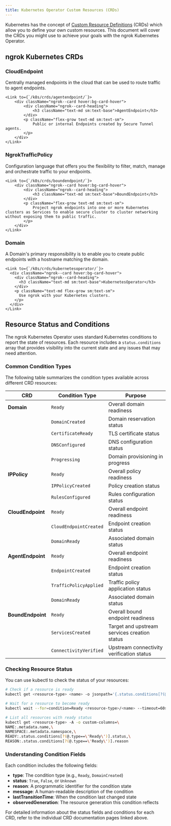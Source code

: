 ```yaml
---
title: Kubernetes Operator Custom Resources (CRDs)
---
```






Kubernetes has the concept of [Custom Resource Definitions](https://kubernetes.io/docs/tasks/extend-kubernetes/custom-resources/custom-resource-definitions/) (CRDs) which allow you to define your own custom resources.
This document will cover the CRDs you might use to achieve your goals with the ngrok Kubernetes Operator.

## ngrok Kubernetes CRDs

<div className="ngrok--cards ngrok--cards-flex ngrok--cards-row">
    <Link to={`/k8s/crds/cloudendpoint/`}>
        <div className="ngrok--card hover:bg-card-hover">
            <div className="ngrok--card-heading">
                <h3 className="text-md sm:text-base">CloudEndpoint</h3>
            </div>
            <p className="flex-grow text-md sm:text-sm">
                Centrally managed endpoints in the cloud that can be used to route traffic to agent endpoints.
            </p>
        </div>
    </Link>

    <Link to={`/k8s/crds/agentendpoint/`}>
        <div className="ngrok--card hover:bg-card-hover">
            <div className="ngrok--card-heading">
                <h3 className="text-md sm:text-base">AgentEndpoint</h3>
            </div>
            <p className="flex-grow text-md sm:text-sm">
                Public or internal Endpoints created by Secure Tunnel agents.
            </p>
        </div>
    </Link>

</div>

<div className="ngrok--cards ngrok--cards-flex ngrok--cards-row">
    <Link to={`/k8s/crds/ngroktrafficpolicy/`}>
        <div className="ngrok--card hover:bg-card-hover">
            <div className="ngrok--card-heading">
                <h3 className="text-md sm:text-base">NgrokTrafficPolicy</h3>
            </div>
            <p className="flex-grow text-md sm:text-sm">
                Configuration language that offers you the flexibility to filter, match, manage and orchestrate traffic to your endpoints.
            </p>
        </div>
    </Link>

    <Link to={`/k8s/crds/boundendpoint/`}>
        <div className="ngrok--card hover:bg-card-hover">
            <div className="ngrok--card-heading">
                <h3 className="text-md sm:text-base">BoundEndpoint</h3>
            </div>
            <p className="flex-grow text-md sm:text-sm">
                Project ngrok endpoints into one or more Kubernetes clusters as Services to enable secure cluster to cluster networking without exposing them to public traffic.
            </p>
        </div>
    </Link>

</div>

<div className="ngrok--cards ngrok--cards-flex ngrok--cards-row">
    <Link to={`/k8s/crds/domain/`}>
        <div className="ngrok--card hover:bg-card-hover">
            <div className="ngrok--card-heading">
                <h3 className="text-md sm:text-base">Domain</h3>
            </div>
            <p className="flex-grow text-md sm:text-sm">
                A Domain's primary responsibility is to enable you to create public endpoints with a hostname matching the domain.
            </p>
        </div>
    </Link>

    <Link to={`/k8s/crds/kubernetesoperator/`}>
      <div className="ngrok--card hover:bg-card-hover">
        <div className="ngrok--card-heading">
          <h3 className="text-md sm:text-base">KubernetesOperator</h3>
        </div>
        <p className="text-md flex-grow sm:text-sm">
          Use ngrok with your Kubernetes clusters.
        </p>
      </div>
    </Link>

</div>

## Resource Status and Conditions

The ngrok Kubernetes Operator uses standard Kubernetes conditions to report the state of resources. Each resource includes a `status.conditions` array that provides visibility into the current state and any issues that may need attention.

### Common Condition Types

The following table summarizes the condition types available across different CRD resources:

| CRD | Condition Type | Purpose |
|-----|----------------|---------|
| **Domain** | `Ready` | Overall domain readiness |
| | `DomainCreated` | Domain reservation status |
| | `CertificateReady` | TLS certificate status |
| | `DNSConfigured` | DNS configuration status |
| | `Progressing` | Domain provisioning in progress |
| **IPPolicy** | `Ready` | Overall policy readiness |
| | `IPPolicyCreated` | Policy creation status |
| | `RulesConfigured` | Rules configuration status |
| **CloudEndpoint** | `Ready` | Overall endpoint readiness |
| | `CloudEndpointCreated` | Endpoint creation status |
| | `DomainReady` | Associated domain status |
| **AgentEndpoint** | `Ready` | Overall endpoint readiness |
| | `EndpointCreated` | Endpoint creation status |
| | `TrafficPolicyApplied` | Traffic policy application status |
| | `DomainReady` | Associated domain status |
| **BoundEndpoint** | `Ready` | Overall bound endpoint readiness |
| | `ServicesCreated` | Target and upstream services creation status |
| | `ConnectivityVerified` | Upstream connectivity verification status |

### Checking Resource Status

You can use kubectl to check the status of your resources:

```bash
# Check if a resource is ready
kubectl get <resource-type> <name> -o jsonpath='{.status.conditions[?(@.type=="Ready")]}'

# Wait for a resource to become ready
kubectl wait --for=condition=Ready <resource-type>/<name> --timeout=60s

# List all resources with ready status
kubectl get <resource-type> -A -o custom-columns=\
NAME:.metadata.name,\
NAMESPACE:.metadata.namespace,\
READY:.status.conditions[?(@.type==\'Ready\')].status,\
REASON:.status.conditions[?(@.type==\'Ready\')].reason
```

### Understanding Condition Fields

Each condition includes the following fields:

- **type**: The condition type (e.g., `Ready`, `DomainCreated`)
- **status**: `True`, `False`, or `Unknown`
- **reason**: A programmatic identifier for the condition state
- **message**: A human-readable description of the condition
- **lastTransitionTime**: When the condition last changed state
- **observedGeneration**: The resource generation this condition reflects

For detailed information about the status fields and conditions for each CRD, refer to the individual CRD documentation pages linked above.
